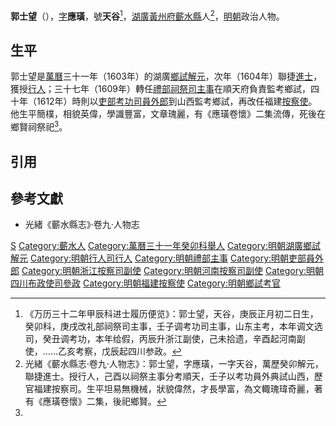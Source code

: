 '''郭士望'''（{{bd|16世紀||17世紀}}），[[表字|字]]'''應璜'''，號'''天谷'''<ref>《万历三十二年甲辰科进士履历便览》：郭士望，天谷，庚辰正月初二日生，癸卯科，庚戌改礼部祠祭司主事，壬子调考功司主事，山东主考，本年调文选司，癸丑调考功，本年给假，丙辰升浙江副使，己未拾遗，辛酉起河南副使，……乙亥考察，戊辰起四川参政。</ref>，[[湖廣等處承宣布政使司|湖廣]][[黃州府|黃州府]][[蘄水縣|蘄水縣]]人<ref name=djs>光緒《蘄水縣志·卷九·人物志》：郭士望，字應璜，一字天谷，萬歷癸卯解元，聯捷進士。授行人，己酉以祠祭主事分考順天，壬子以考功員外典試山西，歷官福建按察司。生平坦易無機械，狀貌偉然，才長學富，為文輙瑰瑋奇麗，著有《應璜卷懷》二集，後祀鄉賢。</ref>，[[明朝|明朝]]政治人物。

==生平==
郭士望是[[萬曆|萬曆]]三十一年（1603年）的湖廣[[鄉試|鄉試]][[解元|解元]]，次年（1604年）聯捷[[進士|進士]]，獲授[[行人_(官職)|行人]]；三十七年（1609年）轉任[[禮部|禮部]][[祠祭清吏司|祠祭司]][[主事|主事]]在順天府負責監考鄉試，四十年（1612年）時則以[[吏部|吏部]][[考功司|考功司]][[員外郎|員外郎]]到山西監考鄉試，再改任福建[[按察使|按察使]]。他生平簡樸，相貌英偉，學識豐富，文章瑰麗，有《應璜卷懷》二集流傳，死後在鄉賢祠祭祀<ref name=djs/>。

==引用==
{{reflist}}

==參考文獻==
*光緒《蘄水縣志》·卷九·人物志

{{萬曆三十二年甲辰科殿試金榜}}

[[Category:郭姓|S]]
[[Category:蘄水人|Category:蘄水人]]
[[Category:萬曆三十一年癸卯科舉人|Category:萬曆三十一年癸卯科舉人]]
[[Category:明朝湖廣鄉試解元|Category:明朝湖廣鄉試解元]]
[[Category:明朝行人司行人|Category:明朝行人司行人]]
[[Category:明朝禮部主事|Category:明朝禮部主事]]
[[Category:明朝吏部員外郎|Category:明朝吏部員外郎]]
[[Category:明朝浙江按察司副使|Category:明朝浙江按察司副使]]
[[Category:明朝河南按察司副使|Category:明朝河南按察司副使]]
[[Category:明朝四川布政使司參政|Category:明朝四川布政使司參政]]
[[Category:明朝福建按察使|Category:明朝福建按察使]]
[[Category:明朝鄉試考官|Category:明朝鄉試考官]]